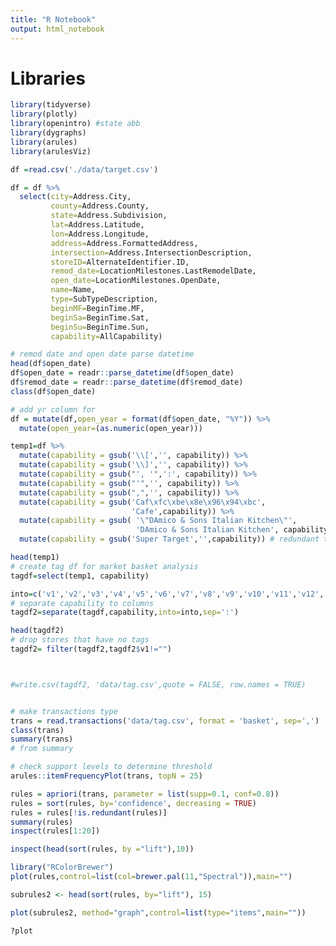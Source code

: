 ```yaml
---
title: "R Notebook"
output: html_notebook
---
```


# Libraries
```r
library(tidyverse)
library(plotly)
library(openintro) #state abb
library(dygraphs)
library(arules)
library(arulesViz)


```

```r
df =read.csv('./data/target.csv')
```

```r
df = df %>% 
  select(city=Address.City, 
         county=Address.County, 
         state=Address.Subdivision,
         lat=Address.Latitude,
         lon=Address.Longitude,
         address=Address.FormattedAddress,
         intersection=Address.IntersectionDescription,
         storeID=AlternateIdentifier.ID,
         remod_date=LocationMilestones.LastRemodelDate,
         open_date=LocationMilestones.OpenDate,
         name=Name,
         type=SubTypeDescription,
         beginMF=BeginTime.MF,
         beginSa=BeginTime.Sat,
         beginSu=BeginTime.Sun,
         capability=AllCapability)
```

```r
# remod date and open date parse datetime
head(df$open_date)
df$open_date = readr::parse_datetime(df$open_date)
df$remod_date = readr::parse_datetime(df$remod_date)
class(df$open_date)

# add yr column for 
df = mutate(df,open_year = format(df$open_date, "%Y")) %>% 
  mutate(open_year=(as.numeric(open_year)))
```


```r

temp1=df %>% 
  mutate(capability = gsub('\\[','', capability)) %>% 
  mutate(capability = gsub('\\]','', capability)) %>% 
  mutate(capability = gsub("', '",':', capability)) %>%
  mutate(capability = gsub("'",'', capability)) %>%
  mutate(capability = gsub(",",'', capability)) %>% 
  mutate(capability = gsub('Caf\xfc\xbe\x8e\x96\x94\xbc',
                           'Cafe',capability)) %>%
  mutate(capability = gsub( '\"DAmico & Sons Italian Kitchen\"',
                            'DAmico & Sons Italian Kitchen', capability)) %>%
  mutate(capability = gsub('Super Target','',capability)) # redundant tag in capabilty is in type col

head(temp1)
# create tag df for market basket analysis
tagdf=select(temp1, capability)

into=c('v1','v2','v3','v4','v5','v6','v7','v8','v9','v10','v11','v12','v13','v14','v15','v16','v17')
# separate capability to columns
tagdf2=separate(tagdf,capability,into=into,sep=':')

head(tagdf2)
# drop stores that have no tags
tagdf2= filter(tagdf2,tagdf2$v1!="")



#write.csv(tagdf2, 'data/tag.csv',quote = FALSE, row.names = TRUE)


# make transactions type
trans = read.transactions('data/tag.csv', format = 'basket', sep=',')
class(trans)
summary(trans)
# from summary

# check support levels to determine threshold
arules::itemFrequencyPlot(trans, topN = 25)

```

```r
rules = apriori(trans, parameter = list(supp=0.1, conf=0.8))
rules = sort(rules, by='confidence', decreasing = TRUE)
rules = rules[!is.redundant(rules)]
summary(rules)
inspect(rules[1:20])

inspect(head(sort(rules, by ="lift"),10))

library("RColorBrewer")
plot(rules,control=list(col=brewer.pal(11,"Spectral")),main="")


```


```r
subrules2 <- head(sort(rules, by="lift"), 15)

plot(subrules2, method="graph",control=list(type="items",main=""))

?plot
```

